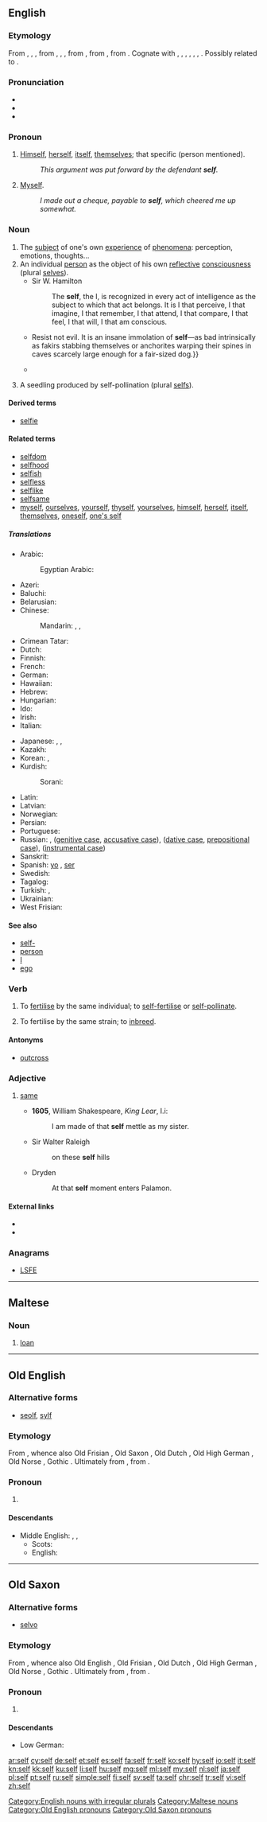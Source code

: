 {{also|self-}}
==English==
{{wikipedia}}

===Etymology===
From {{etyl|enm|en}} {{term|self|lang=enm}}, {{term|silf|lang=enm}}, {{term|sulf|lang=enm}}, from {{etyl|ang|en}} {{term|lang=ang|self}}, {{term|seolf|lang=ang}}, {{term|sylf||same, self, very, own|lang=ang}}, from {{etyl|gem-pro|en}} {{m|gem-pro|*selbaz||self}}, from {{etyl|ine-pro|en}} {{m|ine-pro|*selbʰ-||one's own}}, from {{etyl|ine-pro|en}} {{m|ine-pro|*s(w)e-||separate, apart}}. Cognate with {{etyl|sco|-}} {{term|self||self|lang=sco}}, {{etyl|fy|-}} {{term|self||self|lang=fy}}, {{etyl|nl|-}} {{term|zelf||self|lang=nl}}, {{etyl|nds|-}} {{term|sulv||self|lang=nds}}, {{etyl|de|-}} {{term|selbst||self|lang=de}}, {{etyl|da|-}} {{term|selv||self|lang=da}}, {{etyl|is|-}} {{term|sjálfur||self|lang=is}}. Possibly related to {{etyl|sq|-}} {{term|thelb||core, center, heart|lang=sq}}.

===Pronunciation===
* {{IPA|/sɛlf/|lang=en}}
* {{audio|en-us-self.ogg|Audio (US)|lang=en}}
* {{rhymes|ɛlf|lang=en}}

===Pronoun===
{{en-pron}}

# {{context|obsolete|lang=en}} [[himself|Himself]], [[herself]], [[itself]], [[themselves]]; that specific (person mentioned).
#: ''This argument was put forward by the defendant '''self'''.''
# {{context|commercial|_|or|_|humorous|lang=en}} [[myself|Myself]].
#: ''I made out a cheque, payable to '''self''', which cheered me up somewhat.''

===Noun===
{{en-noun|selves|selfs}}

# The [[subject]] of one's own [[experience]] of [[phenomenon|phenomena]]: perception, emotions, thoughts...
# An individual [[person]] as the object of his own [[reflective]] [[consciousness]] (plural [[selves]]).
#* Sir W. Hamilton<!--From Webster 1913-->
#*: The '''self''', the I, is recognized in every act of intelligence as the subject to which that act belongs. It is I that perceive, I that imagine, I that remember, I that attend, I that compare, I that feel, I that will, I that am conscious.
#* {{quote-book|year=1918|author={{w|W. B. Maxwell}}|chapter=16
|title=[http://openlibrary.org/works/OL1097634W The Mirror and the Lamp]
|passage=The preposterous altruism too!{{...}}Resist not evil. It is an insane immolation of '''self'''—as bad intrinsically as fakirs stabbing themselves or anchorites warping their spines in caves scarcely large enough for a fair-sized dog.}}
#* {{quote-magazine|year=2013|month=May-June|author=[http://www.americanscientist.org/authors/detail/katrina-g-claw Katrina G. Claw]
|title=[http://www.americanscientist.org/issues/feature/2013/3/rapid-evolution-in-eggs-and-sperm Rapid Evolution in Eggs and Sperm]
|volume=101|issue=3|magazine={{w|American Scientist}}
|passage=In plants, the ability to recognize '''self''' from nonself plays an important role in fertilization, because self-fertilization will result in less diverse offspring than fertilization with pollen from another individual.}}
# {{context|botany|lang=en}} A seedling produced by self-pollination (plural [[selfs]]).

====Derived terms====
* [[selfie]] <!-- modern coinage -->

====Related terms====
<!-- not derived in Modern English – derived in earlier forms, hence related -->
* [[selfdom]]
* [[selfhood]]
* [[selfish]]
* [[selfless]]
* [[selflike]]
* [[selfsame]]
* [[myself]], [[ourselves]], [[yourself]], [[thyself]], [[yourselves]], [[himself]], [[herself]], [[itself]], [[themselves]], [[oneself]], [[one's self]]

=====Translations=====
{{trans-top|individual person as the object of his own reflective consciousness}}
* Arabic: {{t+|ar|نفس|tr=nafs|sc=Arab}}
*: Egyptian Arabic: {{t|arz|نفس|f|tr=nafs|sc=Arab}}
* Azeri: {{t|az|özü}}
* Baluchi: {{t|bal|وت|tr=wat}}
* Belarusian: {{t|be|сам|m|tr=sam|sc=Cyrl}}
* Chinese:
*: Mandarin: {{t+|cmn|自己|tr=zìjǐ|sc=Hani}}, {{qualifier|as a prefix}} {{t+|cmn|自|tr=zì|sc=Hani}}, {{t+|cmn|自我|tr=zìwǒ|sc=Hani}}
* Crimean Tatar: {{t|crh|özü}}
* Dutch: {{t+|nl|zelf|n}}
* Finnish: {{t+|fi|itse}}
* French: {{t+|fr|soi-même|m}}
* German: {{t+|de|Selbst|n}}
* Hawaiian: {{t|haw|ponoʻī}}
* Hebrew: {{t|he|עצמי|sc=Hebr}}
* Hungarian: {{t|hu|önvaló}}
* Ido: {{t+|io|ipsa}}
* Irish: {{t|ga|féin}}
* Italian: {{t+|it|stesso}}
{{trans-mid}}
* Japanese: {{t+|ja|自己|tr=[[じこ]], jiko|sc=Jpan}}, {{t+|ja|自身|tr=[[じしん]], jíshin|sc=Jpan}}, {{t+|ja|自我|tr=じが, jiga|sc=Jpan}}
* Kazakh: {{t|kk|өз|tr=öz|sc=Cyrl}}
* Korean: {{t+|ko|자신|sc=Kore}}, {{t|ko|자기자신|sc=Kore}}
* Kurdish:
*: Sorani: {{t+|ku|خۆ|tr=xo|sc=ku-Arab}}
* Latin: {{t+|la|idem}}
* Latvian: {{t+|lv|patība|f}}
* Norwegian: {{t+|no|selv}}
* Persian: {{t+|fa|خود|tr=xod|sc=fa-Arab}}
* Portuguese: {{t|pt|si mesmo|m}}
* Russian: {{t+|ru|сам|m|tr=sam}}, {{t+|ru|себя|tr=sebjá}} ([[genitive case]], [[accusative case]]), {{t+|ru|себе|tr=sebé}} ([[dative case]], [[prepositional case]]), {{t+|ru|собой|tr=sobój}} ([[instrumental case]])
* Sanskrit: {{t|sa|स्वयं|tr=svayam|sc=Deva}}
* Spanish: [[yo]] {{g|m}} {{qualifier|psychology}}, [[ser]] {{g|m}} {{qualifier|psychology}}
* Swedish: {{t+|sv|själv}}
* Tagalog: {{t|tl|sarili}}
* Turkish: {{t+|tr|kendi}}, {{t+|tr|öz}}
* Ukrainian: {{t|uk|сам|m|sc=Cyrl}}
* West Frisian: {{t|fy|sels}}
{{trans-bottom}}

====See also====
* [[self-]]
* [[person]]
* [[I]]
* [[ego]]

===Verb===
{{en-verb}}

# {{context|botany|lang=en}} To [[fertilise]] by the same individual; to [[self-]][[fertilise]] or [[self-pollinate]].
# {{context|botany|lang=en}} To fertilise by the same strain; to [[inbreed]].

====Antonyms====
* [[outcross]]

===Adjective===
{{head|en|adjective|head=self}}

# {{context|obsolete|lang=en}} [[same]]
#* '''1605''', William Shakespeare, ''King Lear'', I.i:
#*: I am made of that '''self''' mettle as my sister.
#* Sir Walter Raleigh
#*: on these '''self''' hills
#* Dryden
#*: At that '''self''' moment enters Palamon.

====External links====
* {{R:Webster 1913}}
* {{R:Century 1911}}

===Anagrams===
* [[LSFE#English|LSFE]]

[[Category:English nouns with irregular plurals]]

----

==Maltese==

===Noun===
{{head|mt|nouns}}

# [[loan]]

[[Category:Maltese nouns]]

----

==Old English==

===Alternative forms===
* [[seolf]], [[sylf]]

===Etymology===
From {{etyl|gem-pro|ang}} {{m|gem-pro|*selbaz}}, whence also Old Frisian {{term|self|lang=ofs}}, Old Saxon {{term|self|lang=osx}}, Old Dutch {{term|self|lang=odt}}, Old High German {{term|selb|lang=goh}}, Old Norse {{term|sjálfr|lang=non}}, Gothic {{term|𐍃𐌹𐌻𐌱𐌰|tr=silba|lang=got}}. Ultimately from {{etyl|ine-pro|ang}} {{m|ine-pro|*selbʰ-||one's own}}, from {{m|ine-pro|*s(w)e-||separate, apart}}.

===Pronoun===
{{head|ang|pronouns}}

# {{l|en|self}}

====Descendants====
* Middle English: {{l|enm|self}}, {{l|enm|silf}}, {{l|enm|sulf}}
** Scots: {{l|sco|self}}
** English: {{l|en|self}}

[[Category:Old English pronouns]]

----

==Old Saxon==

===Alternative forms===
* [[selvo]]

===Etymology===
From {{etyl|gem-pro|osx}} {{m|gem-pro|*selbaz}}, whence also Old English {{term|self|lang=ang}}, Old Frisian {{term|self|lang=ofs}}, Old Dutch {{term|self|lang=odt}}, Old High German {{term|selb|lang=goh}}, Old Norse {{term|sjálfr|lang=non}}, Gothic {{term|𐍃𐌹𐌻𐌱𐌰|tr=silba|lang=got}}. Ultimately from {{etyl|ine-pro|osx}} {{m|ine-pro|*selbʰ-||one's own}}, from {{m|ine-pro|*s(w)e-||separate, apart}}.

===Pronoun===
{{head|osx|pronouns}}

# {{l|en|self}}

====Descendants====
* Low German: {{l|nds|sulv}}

[[Category:Old Saxon pronouns]]

[[ar:self]]
[[cy:self]]
[[de:self]]
[[et:self]]
[[es:self]]
[[fa:self]]
[[fr:self]]
[[ko:self]]
[[hy:self]]
[[io:self]]
[[it:self]]
[[kn:self]]
[[kk:self]]
[[ku:self]]
[[li:self]]
[[hu:self]]
[[mg:self]]
[[ml:self]]
[[my:self]]
[[nl:self]]
[[ja:self]]
[[pl:self]]
[[pt:self]]
[[ru:self]]
[[simple:self]]
[[fi:self]]
[[sv:self]]
[[ta:self]]
[[chr:self]]
[[tr:self]]
[[vi:self]]
[[zh:self]]